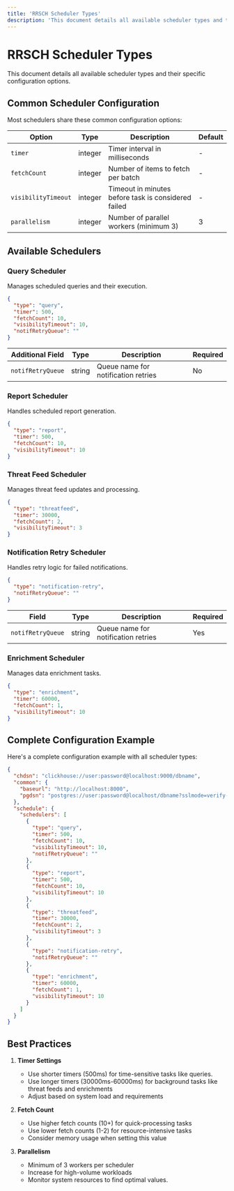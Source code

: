 ```yaml
---
title: 'RRSCH Scheduler Types'
description: 'This document details all available scheduler types and their specific configuration options.'
---
```


# RRSCH Scheduler Types

This document details all available scheduler types and their specific configuration options.

## Common Scheduler Configuration

Most schedulers share these common configuration options:

| Option | Type | Description | Default |
|--------|------|-------------|---------|
| `timer` | integer | Timer interval in milliseconds | - |
| `fetchCount` | integer | Number of items to fetch per batch | - |
| `visibilityTimeout` | integer | Timeout in minutes before task is considered failed | - |
| `parallelism` | integer | Number of parallel workers (minimum 3) | 3 |

## Available Schedulers

### Query Scheduler
Manages scheduled queries and their execution.

```json
{
  "type": "query",
  "timer": 500,
  "fetchCount": 10,
  "visibilityTimeout": 10,
  "notifRetryQueue": ""
}
```

| Additional Field | Type | Description | Required |
|-----------------|------|-------------|-----------|
| `notifRetryQueue` | string | Queue name for notification retries | No |

### Report Scheduler
Handles scheduled report generation.

```json
{
  "type": "report",
  "timer": 500,
  "fetchCount": 10,
  "visibilityTimeout": 10
}
```

### Threat Feed Scheduler
Manages threat feed updates and processing.

```json
{
  "type": "threatfeed",
  "timer": 30000,
  "fetchCount": 2,
  "visibilityTimeout": 3
}
```

### Notification Retry Scheduler
Handles retry logic for failed notifications.

```json
{
  "type": "notification-retry",
  "notifRetryQueue": ""
}
```

| Field | Type | Description | Required |
|-------|------|-------------|-----------|
| `notifRetryQueue` | string | Queue name for notification retries | Yes |

### Enrichment Scheduler
Manages data enrichment tasks.

```json
{
  "type": "enrichment",
  "timer": 60000,
  "fetchCount": 1,
  "visibilityTimeout": 10
}
```

## Complete Configuration Example

Here's a complete configuration example with all scheduler types:

```json
{
  "chdsn": "clickhouse://user:password@localhost:9000/dbname",
  "common": {
    "baseurl": "http://localhost:8000",
    "pgdsn": "postgres://user:password@localhost/dbname?sslmode=verify-full"
  },
  "schedule": {
    "schedulers": [
      {
        "type": "query",
        "timer": 500,
        "fetchCount": 10,
        "visibilityTimeout": 10,
        "notifRetryQueue": ""
      },
      {
        "type": "report",
        "timer": 500,
        "fetchCount": 10,
        "visibilityTimeout": 10
      },
      {
        "type": "threatfeed",
        "timer": 30000,
        "fetchCount": 2,
        "visibilityTimeout": 3
      },
      {
        "type": "notification-retry",
        "notifRetryQueue": ""
      },
      {
        "type": "enrichment",
        "timer": 60000,
        "fetchCount": 1,
        "visibilityTimeout": 10
      }
    ]
  }
}
```

## Best Practices

1. **Timer Settings**
   - Use shorter timers (500ms) for time-sensitive tasks like queries.
   - Use longer timers (30000ms-60000ms) for background tasks like threat feeds and enrichments
   - Adjust based on system load and requirements

2. **Fetch Count**
   - Use higher fetch counts (10+) for quick-processing tasks
   - Use lower fetch counts (1-2) for resource-intensive tasks
   - Consider memory usage when setting this value

3. **Parallelism**
   - Minimum of 3 workers per scheduler
   - Increase for high-volume workloads
   - Monitor system resources to find optimal values.
